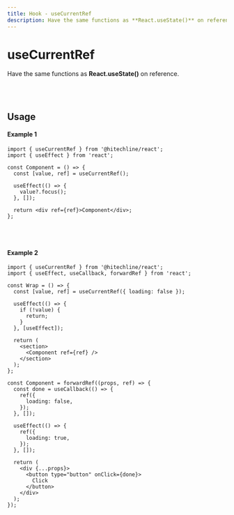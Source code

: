```yaml
---
title: Hook - useCurrentRef
description: Have the same functions as **React.useState()** on reference.
---
```


# useCurrentRef

Have the same functions as **React.useState()** on reference.

<br />
<br />

## Usage

#### Example 1

```tsx
import { useCurrentRef } from '@hitechline/react';
import { useEffect } from 'react';

const Component = () => {
  const [value, ref] = useCurrentRef();

  useEffect(() => {
    value?.focus();
  }, []);

  return <div ref={ref}>Component</div>;
};
```

<br />
<br />

#### Example 2

```tsx
import { useCurrentRef } from '@hitechline/react';
import { useEffect, useCallback, forwardRef } from 'react';

const Wrap = () => {
  const [value, ref] = useCurrentRef({ loading: false });

  useEffect(() => {
    if (!value) {
      return;
    }
  }, [useEffect]);

  return (
    <section>
      <Component ref={ref} />
    </section>
  );
};

const Component = forwardRef((props, ref) => {
  const done = useCallback(() => {
    ref({
      loading: false,
    });
  }, []);

  useEffect(() => {
    ref({
      loading: true,
    });
  }, []);

  return (
    <div {...props}>
      <button type="button" onClick={done}>
        Click
      </button>
    </div>
  );
});
```
